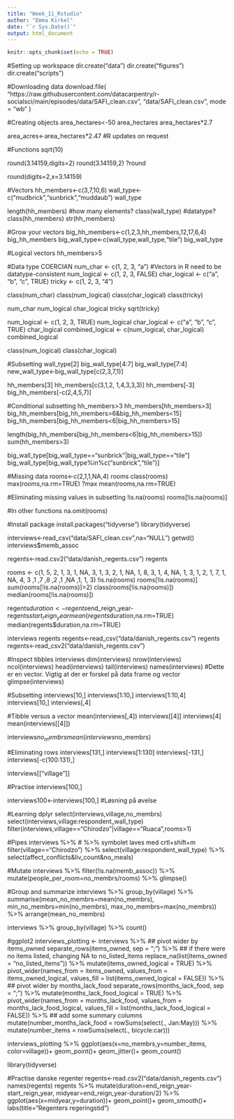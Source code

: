 ---
title: "Week_11_Rstudio"
author: "Emma Kirkel"
date: "`r Sys.Date()`"
output: html_document
---

```{r setup, include=FALSE}
knitr::opts_chunk$set(echo = TRUE)
```

#Setting up workspace
dir.create("data")
dir.create("figures")
dir.create("scripts")

#Downloading data
download.file(
  "https://raw.githubusercontent.com/datacarpentry/r-socialsci/main/episodes/data/SAFI_clean.csv",
  "data/SAFI_clean.csv", mode = "wb"
)

#Creating objects
area_hectares<-50
area_hectares
area_hectares*2.7

area_acres<-area_hectares*2.47 #R updates on request

#Functions
sqrt(10)

round(3.14159,digits=2)
round(3.14159,2)
?round

round(digits=2,x=3.14159)

#Vectors
hh_members<-c(3,7,10,6)
wall_type<-c("mudbrick","sunbrick","muddaub")
wall_type

length(hh_members) #how many elements?
class(wall_type) #datatype?
class(hh_members)
str(hh_members)

#Grow your vectors
big_hh_members<-c(1,2,3,hh_members,12,17,6,4)
big_hh_members
big_wall_type<-c(wall_type,wall_type,"tile")
big_wall_type

#Logical vectors
hh_members>5

#Data type COERCIAN
num_char <- c(1, 2, 3, "a") #Vectors in R need to be datatype-consistent
num_logical <- c(1, 2, 3, FALSE)
char_logical <- c("a", "b", "c", TRUE)
tricky <- c(1, 2, 3, "4")

class(num_char)
class(num_logical)
class(char_logical)
class(tricky)

num_char
num_logical
char_logical
tricky
sqrt(tricky)

num_logical <- c(1, 2, 3, TRUE)
num_logical
char_logical <- c("a", "b", "c", TRUE)
char_logical
combined_logical <- c(num_logical, char_logical)
combined_logical

class(num_logical)
class(char_logical)

#Subsetting
wall_type[2]
big_wall_type[4:7]
big_wall_type[7:4]
new_wall_type<-big_wall_type[c(2,3,7,1)]

hh_members[3]
hh_members[c(3,1,2, 1,4,3,3,3)]
hh_members[-3]
big_hh_members[-c(2,4,5,7)]

#Conditional subsetting
hh_members>3
hh_members[hh_members>3]
big_hh_members[big_hh_members>6&big_hh_members<15]
big_hh_members[big_hh_members<6|big_hh_members>15]

length(big_hh_members[big_hh_members<6|big_hh_members>15])
sum(hh_members>3)

big_wall_type[big_wall_type=="sunbrick"|big_wall_type=="tile"]
big_wall_type[big_wall_type%in%c("sunbrick","tile")]

#Missing data
rooms<-c(2,1,1,NA,4)
rooms
class(rooms)
max(rooms,na.rm=TRUE)
?max
mean(rooms,na.rm=TRUE)

#Eliminating missing values in subsetting
!is.na(rooms)
rooms[!is.na(rooms)]

#In other functions
na.omit(rooms)

#Install package
install.packages("tidyverse")
library(tidyverse)

interviews<-read_csv("data/SAFI_clean.csv",na="NULL")
getwd()
interviews$memb_assoc

regents<-read.csv2("data/danish_regents.csv")
regents

rooms <- c(1, 5, 2, 1, 3, 1, NA, 3, 1, 3, 2, 1, NA, 1, 8, 3, 1, 4, NA, 1, 3, 1, 2, 1, 7, 1, NA, 4, 3 ,1 ,7 ,8 ,2 ,1 ,NA ,1, 1, 3)
!is.na(rooms)
rooms[!is.na(rooms)]
sum(rooms[!is.na(rooms)]>2)
class(rooms[!is.na(rooms)])
median(rooms[!is.na(rooms)])

regents$duration<-regents$end_reign_year-regents$start_reign_year
mean(regents$duration,na.rm=TRUE)
median(regents$duration,na.rm=TRUE)

interviews
regents
regents<-read_csv("data/danish_regents.csv")
regents
regents<-read_csv2("data/danish_regents.csv")

#Inspect tibbles
interviews
dim(interviews)
nrow(interviews)
ncol(interviews)
head(interviews)
tail(interviews)
names(interviews) #Dette er en vector. Vigtig at der er forskel på data frame og vector
glimpse(interviews)

#Subsetting
interviews[10,]
interviews[1:10,]
interviews[1:10,4]
interviews[10,]
interviews[,4]

#Tibble versus a vector
mean(interviews[,4])
interviews[[4]]
interviews[4]
mean(interviews[[4]])

interviews$no_membrs
mean(interviews$no_membrs)

#Eliminating rows
interviews[131,]
interviews[1:130]
interviews[-131,]
interviews[-c(100:131),]

interviews[["village"]]

#Practise
interviews[100,]

interviews100<-interviews[100,] #Løsning på øvelse

#Learning dplyr
select(interviews,village,no_membrs)
select(interviews,village:respondent_wall_type)
filter(interviews,village=="Chirodzo"|village=="Ruaca",rooms>1)

#Pipes
interviews %>% # %>% symbolet laves med crtl+shift+m
  filter(village=="Chirodzo") %>%
  select(village:respondent_wall_type) %>%
  select(affect_conflicts&liv_count&no_meals)

#Mutate
interviews %>%
  filter(!is.na(memb_assoc)) %>%
  mutate(people_per_room=no_membrs/rooms) %>%
  glimpse()

#Group and summarize
interviews %>% 
  group_by(village) %>% 
  summarise(mean_no_membrs=mean(no_membrs),
            min_no_membrs=min(no_membrs),
            max_no_membrs=max(no_membrs)) %>% 
arrange(mean_no_membrs) 

interviews %>% 
  group_by(village) %>% 
  count()

#ggplot2
interviews_plotting <- interviews %>%
  ## pivot wider by items_owned
  separate_rows(items_owned, sep = ";") %>%
  ## if there were no items listed, changing NA to no_listed_items
  replace_na(list(items_owned = "no_listed_items")) %>%
  mutate(items_owned_logical = TRUE) %>%
  pivot_wider(names_from = items_owned,
              values_from = items_owned_logical,
              values_fill = list(items_owned_logical = FALSE)) %>%
  ## pivot wider by months_lack_food
  separate_rows(months_lack_food, sep = ";") %>%
  mutate(months_lack_food_logical = TRUE) %>%
  pivot_wider(names_from = months_lack_food,
              values_from = months_lack_food_logical,
              values_fill = list(months_lack_food_logical = FALSE)) %>%
  ## add some summary columns
  mutate(number_months_lack_food = rowSums(select(., Jan:May))) %>%
  mutate(number_items = rowSums(select(., bicycle:car)))

interviews_plotting %>% 
  ggplot(aes(x=no_membrs,y=number_items,
             color=village))+
  geom_point()+
  geom_jitter()+
  geom_count()

library(tidyverse)

#Practise danske regenter
regents<-read.csv2("data/danish_regents.csv")
names(regents)
regents %>%
  mutate(duration=end_reign_year-start_reign_year,
         midyear=end_reign_year-duration/2) %>% 
ggplot(aes(x=midyear,y=duration))+
  geom_point()+ 
  geom_smooth()+
  labs(title="Regenters regeringstid")
